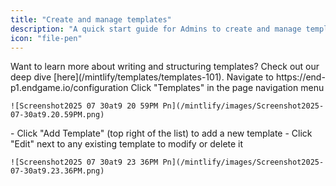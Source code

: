 ```yaml
---
title: "Create and manage templates"
description: "A quick start guide for Admins to create and manage templates in Endgame"
icon: "file-pen"
---
```


<Tip>
  Want to learn more about writing and structuring templates? Check out our deep dive [here](/mintlify/templates/templates-101).
</Tip>

<Steps>
  <Step title="Access your Endgame configuration">
    Navigate to https://end-p1.endgame.io/configuration
  </Step>
  <Step title="Focus on Templates">
    Click "Templates" in the page navigation menu

    ![Screenshot2025 07 30at9 20 59PM Pn](/mintlify/images/Screenshot2025-07-30at9.20.59PM.png)
  </Step>
  <Step title="Add, edit delete">
    - Click "Add Template" (top right of the list) to add a new template
    - Click "Edit" next to any existing template to modify or delete it

    ![Screenshot2025 07 30at9 23 36PM Pn](/mintlify/images/Screenshot2025-07-30at9.23.36PM.png)
  </Step>
</Steps>